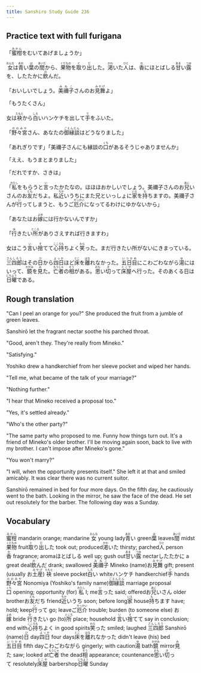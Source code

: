 ```yaml
---
title: Sanshiro Study Guide 236
---
```


## Practice text with full furigana

<p>
「<ruby><rb>蜜柑</rb><rt>みかん</rt></ruby>をむいてあげましょうか」
</p>

<p>
<ruby><rb>女</rb><rt>おんな</rt></ruby>は<ruby><rb>青</rb><rt>あお</rt></ruby>い<ruby><rb>葉</rb><rt>は</rt></ruby>の<ruby><rb>間</rb><rt>あいだ</rt></ruby>から、<ruby><rb>果物</rb><rt>くだもの</rt></ruby>を<ruby><rb>取</rb><rt>と</rt></ruby>り<ruby><rb>出</rb><rt>だ</rt></ruby>した。<ruby><rb>渇</rb><rt>かわ</rt></ruby>いた<ruby><rb>人</rb><rt>ひと</rt></ruby>は、<ruby><rb>香</rb><rt>か</rt></ruby>にほとばしる<ruby><rb>甘</rb><rt>あま</rt></ruby>い<ruby><rb>露</rb><rt>つゆ</rt></ruby>を、したたかに<ruby><rb>飲</rb><rt>の</rt></ruby>んだ。
</p>

<p>
「おいしいでしょう。<ruby><rb>美禰子</rb><rt>みねこ</rt></ruby>さんのお<ruby><rb>見舞</rb><rt>みやげ</rt></ruby>よ」
</p>

「もうたくさん」

<p>
女は<ruby><rb>袂</rb><rt>たもと</rt></ruby>から<ruby><rb>白</rb><rt>しろ</rt></ruby>いハンケチを出して<ruby><rb>手</rb><rt>て</rt></ruby>をふいた。
</p>

<p>
「<ruby><rb>野々宮</rb><rt>ののみや</rt></ruby>さん、あなたの<ruby><rb>御縁談</rb><rt>ごえんだん</rt></ruby>はどうなりました」
</p>

<p>
「あれぎりです」「美禰子さんにも縁談の<ruby><rb>口</rb><rt>くち</rt></ruby>があるそうじゃありませんか」
</p>

「ええ、もうまとまりました」

「だれですか、さきは」

<p>
「<ruby><rb>私</rb><rt>わたし</rt></ruby>をもらうと<ruby><rb>言</rb><rt>い</rt></ruby>ったかたなの。ほほほおかしいでしょう。美禰子さんのお<ruby><rb>兄</rb><rt>あに</rt></ruby>いさんのお<ruby><rb>友</rb><rt>とも</rt></ruby>だちよ。私<ruby><rb>近</rb><rt>ちか</rt></ruby>いうちにまた兄といっしょに<ruby><rb>家</rb><rt>いえ</rt></ruby>を<ruby><rb>持</rb><rt>も</rt></ruby>ちますの。美禰子さんが<ruby><rb>行</rb><rt>い</rt></ruby>ってしまうと、もうご<ruby><rb>厄介</rb><rt>やっかい</rt></ruby>になってるわけにゆかないから」
</p>

<p>
「あなたはお<ruby><rb>嫁</rb><rt>よめ</rt></ruby>には行かないんですか」
</p>

<p>
「<ruby><rb>行</rb><rt>ゆ</rt></ruby>きたい<ruby><rb>所</rb><rt>ところ</rt></ruby>がありさえすれば行きますわ」
</p>

<p>
女はこう<ruby><rb>言</rb><rt>い</rt></ruby>い<ruby><rb>捨</rb><rt>す</rt></ruby>てて<ruby><rb>心持</rb><rt>こころも</rt></ruby>ちよく<ruby><rb>笑</rb><rt>わら</rt></ruby>った。まだ行きたい所がないにきまっている。
</p>

<p>
<ruby><rb>三四郎</rb><rt>さんしろう</rt></ruby>はその<ruby><rb>日</rb><rt>ひ</rt></ruby>から<ruby><rb>四日</rb><rt>よっか</rt></ruby>ほど<ruby><rb>床</rb><rt>とこ</rt></ruby>を<ruby><rb>離</rb><rt>はな</rt></ruby>れなかった。<ruby><rb>五日目</rb><rt>いつかめ</rt></ruby>にこわごわながら<ruby><rb>湯</rb><rt>ゆ</rt></ruby>にはいって、<ruby><rb>鏡</rb><rt>かがみ</rt></ruby>を<ruby><rb>見</rb><rt>み</rt></ruby>た。<ruby><rb>亡者</rb><rt>もうじゃ</rt></ruby>の<ruby><rb>相</rb><rt>そう</rt></ruby>がある。<ruby><rb>思</rb><rt>おも</rt></ruby>い<ruby><rb>切</rb><rt>き</rt></ruby>って<ruby><rb>床屋</rb><rt>とこや</rt></ruby>へ行った。そのあくる日は<ruby><rb>日曜</rb><rt>にちよう</rt></ruby>である。
</p>


## Rough translation

"Can I peel an orange for you?" She produced the fruit from a jumble of green leaves.

Sanshirō let the fragrant nectar soothe his parched throat.

"Good, aren't they. They're really from Mineko."

"Satisfying."

Yoshiko drew a handkerchief from her sleeve pocket and wiped her hands.

"Tell me, what became of the talk of your marriage?"

"Nothing further."

"I hear that Mineko received a proposal too."

"Yes, it's settled already."

"Who's the other party?"

"The same party who proposed to me. Funny how things turn out. It's a friend of Mineko's older brother. I'll be moving again soon, back to live with my brother. I can't impose after Mineko's gone."

"You won't marry?"

"I will, when the opportunity presents itself." She left it at that and smiled amicably. It was clear there was no current suitor. 

Sanshirō remained in bed for four more days. On the fifth day, he cautiously went to the bath. Looking in the mirror, he saw the face of the dead. He set out resolutely for the barber. The following day was a Sunday.


## Vocabulary

<p>
<span class="vocabstudy"><ruby><rb>蜜柑</rb><rt>みかん</rt></ruby>&nbsp;mandarin orange; mandarine</span>
<span class="vocabstudy"><ruby><rb>女</rb><rt>おんな</rt></ruby>&nbsp;young lady</span><span class="vocabstudy"><ruby><rb>青</rb><rt>あお</rt></ruby>い&nbsp;green</span><span class="vocabstudy"><ruby><rb>葉</rb><rt>は</rt></ruby>&nbsp;leaves</span><span class="vocabstudy"><ruby><rb>間</rb><rt>あいだ</rt></ruby>&nbsp;midst</span><span class="vocabstudy"><ruby><rb>果物</rb><rt>くだもの</rt></ruby>&nbsp;fruit</span><span class="vocabstudy"><ruby><rb>取</rb><rt>と</rt></ruby>り<ruby><rb>出</rb><rt>だ</rt></ruby>した&nbsp;took out; produced</span><span class="vocabstudy"><ruby><rb>渇</rb><rt>かわ</rt></ruby>いた&nbsp;thirsty; parched</span><span class="vocabstudy"><ruby><rb>人</rb><rt>ひと</rt></ruby>&nbsp;person</span><span class="vocabstudy"><ruby><rb>香</rb><rt>か</rt></ruby>&nbsp;fragrance; aroma</span><span class="vocabstudy">ほとばしる&nbsp;well up; gush out</span><span class="vocabstudy"><ruby><rb>甘</rb><rt>あま</rt></ruby>い<ruby><rb>露</rb><rt>つゆ</rt></ruby>&nbsp;nectar</span><span class="vocabstudy">したたかに&nbsp;a great deal</span><span class="vocabstudy"><ruby><rb>飲</rb><rt>の</rt></ruby>んだ&nbsp;drank; swallowed</span>
<span class="vocabstudy"><ruby><rb>美禰子</rb><rt>みねこ</rt></ruby>&nbsp;Mineko (name)</span><span class="vocabstudy">お<ruby><rb>見舞</rb><rt>みやげ</rt></ruby>&nbsp;gift; present (usually お<ruby><rb>土産</rb><rt>みやげ</rt></ruby>)</span>
<span class="vocabstudy"><ruby><rb>袂</rb><rt>たもと</rt></ruby>&nbsp;sleeve pocket</span><span class="vocabstudy"><ruby><rb>白</rb><rt>しろ</rt></ruby>い&nbsp;white</span><span class="vocabstudy">ハンケチ&nbsp;handkerchief</span><span class="vocabstudy"><ruby><rb>手</rb><rt>て</rt></ruby>&nbsp;hands</span>
<span class="vocabstudy"><ruby><rb>野々宮</rb><rt>ののみや</rt></ruby>&nbsp;Nonomiya (Yoshiko's family name)</span><span class="vocabstudy"><ruby><rb>御縁談</rb><rt>ごえんだん</rt></ruby>&nbsp;marriage proposal</span>
<span class="vocabstudy"><ruby><rb>口</rb><rt>くち</rt></ruby>&nbsp;opening; opportunity (for)</span>
<span class="vocabstudy"><ruby><rb>私</rb><rt>わたし</rt></ruby>&nbsp;I; me</span><span class="vocabstudy"><ruby><rb>言</rb><rt>い</rt></ruby>った&nbsp;said; offered</span><span class="vocabstudy">お<ruby><rb>兄</rb><rt>あに</rt></ruby>いさん&nbsp;older brother</span><span class="vocabstudy">お<ruby><rb>友</rb><rt>とも</rt></ruby>だち&nbsp;friend</span><span class="vocabstudy"><ruby><rb>近</rb><rt>ちか</rt></ruby>いうち&nbsp;soon; before long</span><span class="vocabstudy"><ruby><rb>家</rb><rt>いえ</rt></ruby>&nbsp;house</span><span class="vocabstudy"><ruby><rb>持</rb><rt>も</rt></ruby>ちます&nbsp;have; hold; keep</span><span class="vocabstudy"><ruby><rb>行</rb><rt>い</rt></ruby>って&nbsp;go; leave</span><span class="vocabstudy">ご<ruby><rb>厄介</rb><rt>やっかい</rt></ruby>&nbsp;trouble; burden (to someone else)</span>
<span class="vocabstudy">お<ruby><rb>嫁</rb><rt>よめ</rt></ruby>&nbsp;bride</span>
<span class="vocabstudy"><ruby><rb>行</rb><rt>ゆ</rt></ruby>きたい&nbsp;go (to)</span><span class="vocabstudy"><ruby><rb>所</rb><rt>ところ</rt></ruby>&nbsp;place; household</span>
<span class="vocabstudy"><ruby><rb>言</rb><rt>い</rt></ruby>い<ruby><rb>捨</rb><rt>す</rt></ruby>てて&nbsp;say in conclusion; end with</span><span class="vocabstudy"><ruby><rb>心持</rb><rt>こころも</rt></ruby>ちよく&nbsp;in good spirits</span><span class="vocabstudy"><ruby><rb>笑</rb><rt>わら</rt></ruby>った&nbsp;smiled; laughed</span>
<span class="vocabstudy"><ruby><rb>三四郎</rb><rt>さんしろう</rt></ruby>&nbsp;Sanshirō (name)</span><span class="vocabstudy"><ruby><rb>日</rb><rt>ひ</rt></ruby>&nbsp;day</span><span class="vocabstudy"><ruby><rb>四日</rb><rt>よっか</rt></ruby>&nbsp;four days</span><span class="vocabstudy"><ruby><rb>床</rb><rt>とこ</rt></ruby>を<ruby><rb>離</rb><rt>はな</rt></ruby>れなかった&nbsp;didn't leave (his) bed</span><span class="vocabstudy"><ruby><rb>五日目</rb><rt>いつかめ</rt></ruby>&nbsp;fifth day</span><span class="vocabstudy">こわごわながら&nbsp;gingerly; with caution</span><span class="vocabstudy"><ruby><rb>湯</rb><rt>ゆ</rt></ruby>&nbsp;bath</span><span class="vocabstudy"><ruby><rb>鏡</rb><rt>かがみ</rt></ruby>&nbsp;mirror</span><span class="vocabstudy"><ruby><rb>見</rb><rt>み</rt></ruby>た&nbsp;saw; looked at</span><span class="vocabstudy"><ruby><rb>亡者</rb><rt>もうじゃ</rt></ruby>&nbsp;the dead</span><span class="vocabstudy"><ruby><rb>相</rb><rt>そう</rt></ruby>&nbsp;appearance; countenance</span><span class="vocabstudy"><ruby><rb>思</rb><rt>おも</rt></ruby>い<ruby><rb>切</rb><rt>き</rt></ruby>って&nbsp;resolutely</span><span class="vocabstudy"><ruby><rb>床屋</rb><rt>とこや</rt></ruby>&nbsp;barbershop</span><span class="vocabstudy"><ruby><rb>日曜</rb><rt>にちよう</rt></ruby>&nbsp;Sunday</span>
</p>
